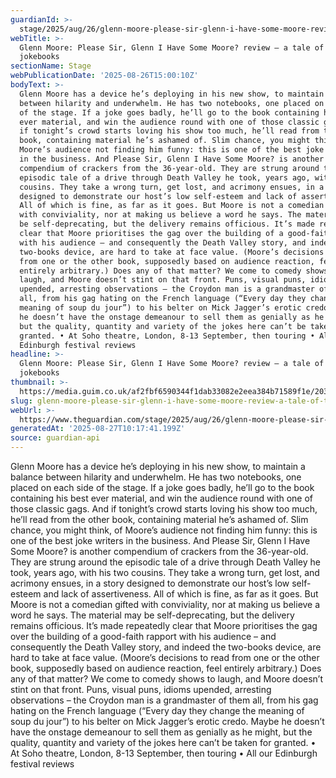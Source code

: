 ```yaml
---
guardianId: >-
  stage/2025/aug/26/glenn-moore-please-sir-glenn-i-have-some-moore-review-pleasance-courtyard-edinburgh
webTitle: >-
  Glenn Moore: Please Sir, Glenn I Have Some Moore? review – a tale of two
  jokebooks
sectionName: Stage
webPublicationDate: '2025-08-26T15:00:10Z'
bodyText: >-
  Glenn Moore has a device he’s deploying in his new show, to maintain a balance
  between hilarity and underwhelm. He has two notebooks, one placed on each side
  of the stage. If a joke goes badly, he’ll go to the book containing his best
  ever material, and win the audience round with one of those classic gags. And
  if tonight’s crowd starts loving his show too much, he’ll read from the other
  book, containing material he’s ashamed of. Slim chance, you might think, of
  Moore’s audience not finding him funny: this is one of the best joke writers
  in the business. And Please Sir, Glenn I Have Some Moore? is another
  compendium of crackers from the 36-year-old. They are strung around the
  episodic tale of a drive through Death Valley he took, years ago, with his two
  cousins. They take a wrong turn, get lost, and acrimony ensues, in a story
  designed to demonstrate our host’s low self-esteem and lack of assertiveness.
  All of which is fine, as far as it goes. But Moore is not a comedian gifted
  with conviviality, nor at making us believe a word he says. The material may
  be self-deprecating, but the delivery remains officious. It’s made repeatedly
  clear that Moore prioritises the gag over the building of a good-faith rapport
  with his audience – and consequently the Death Valley story, and indeed the
  two-books device, are hard to take at face value. (Moore’s decisions to read
  from one or the other book, supposedly based on audience reaction, feel
  entirely arbitrary.) Does any of that matter? We come to comedy shows to
  laugh, and Moore doesn’t stint on that front. Puns, visual puns, idioms
  upended, arresting observations – the Croydon man is a grandmaster of them
  all, from his gag hating on the French language (“Every day they change the
  meaning of soup du jour”) to his belter on Mick Jagger’s erotic credo. Maybe
  he doesn’t have the onstage demeanour to sell them as genially as he might,
  but the quality, quantity and variety of the jokes here can’t be taken for
  granted. • At Soho theatre, London, 8-13 September, then touring • All our
  Edinburgh festival reviews
headline: >-
  Glenn Moore: Please Sir, Glenn I Have Some Moore? review – a tale of two
  jokebooks
thumbnail: >-
  https://media.guim.co.uk/af2fbf6590344f1dab33082e2eea384b71589f1e/2036_1013_3746_2997/500.jpg
slug: glenn-moore-please-sir-glenn-i-have-some-moore-review-a-tale-of-two-jokebooks
webUrl: >-
  https://www.theguardian.com/stage/2025/aug/26/glenn-moore-please-sir-glenn-i-have-some-moore-review-pleasance-courtyard-edinburgh
generatedAt: '2025-08-27T10:17:41.199Z'
source: guardian-api
---
```

Glenn Moore has a device he’s deploying in his new show, to maintain a balance between hilarity and underwhelm. He has two notebooks, one placed on each side of the stage. If a joke goes badly, he’ll go to the book containing his best ever material, and win the audience round with one of those classic gags. And if tonight’s crowd starts loving his show too much, he’ll read from the other book, containing material he’s ashamed of. Slim chance, you might think, of Moore’s audience not finding him funny: this is one of the best joke writers in the business. And Please Sir, Glenn I Have Some Moore? is another compendium of crackers from the 36-year-old. They are strung around the episodic tale of a drive through Death Valley he took, years ago, with his two cousins. They take a wrong turn, get lost, and acrimony ensues, in a story designed to demonstrate our host’s low self-esteem and lack of assertiveness. All of which is fine, as far as it goes. But Moore is not a comedian gifted with conviviality, nor at making us believe a word he says. The material may be self-deprecating, but the delivery remains officious. It’s made repeatedly clear that Moore prioritises the gag over the building of a good-faith rapport with his audience – and consequently the Death Valley story, and indeed the two-books device, are hard to take at face value. (Moore’s decisions to read from one or the other book, supposedly based on audience reaction, feel entirely arbitrary.) Does any of that matter? We come to comedy shows to laugh, and Moore doesn’t stint on that front. Puns, visual puns, idioms upended, arresting observations – the Croydon man is a grandmaster of them all, from his gag hating on the French language (“Every day they change the meaning of soup du jour”) to his belter on Mick Jagger’s erotic credo. Maybe he doesn’t have the onstage demeanour to sell them as genially as he might, but the quality, quantity and variety of the jokes here can’t be taken for granted. • At Soho theatre, London, 8-13 September, then touring • All our Edinburgh festival reviews

